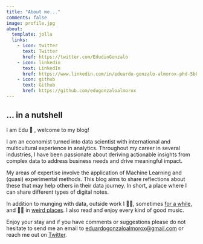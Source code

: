 ```yaml
---
title: "About me..."
comments: false
image: profile.jpg
about:
  template: jolla
  links:
    - icon: twitter
      text: Twitter
      href: https://twitter.com/EdudinGonzalo
    - icon: linkedin
      text: LinkedIn
      href: https://www.linkedin.com/in/eduardo-gonzalo-almorox-phd-5b8b4955/
    - icon: github
      text: Github
      href: https://github.com/edugonzaloalmorox
---
```


## ... in a nutshell

I am Edu 👋 , welcome to my blog!

I am an economist turned into data scientist with international and multicultural experience in analytics. Throughout my career in several industries, I have been passionate about deriving actionable insights from complex data to address business needs and drive meaningful impact.

My areas of expertise involve the application of Machine Learning and (quasi) experimental methods. This blog aims to share reflections about these that may help others in their data journey. In short, a place where I can share different types of digital notes.

In addition to munging with data, outside work I 🚴‍♂️, sometimes [for a while](https://www.northcape-tarifa.com/2022-tracking/), and 🏃‍♂️ in [weird places](http://www.saharamarathon.org/en/races/results-2015/). I also read and enjoy every kind of good music.

Enjoy your stay and if you have comments or suggestions please do not hesitate to send me an email to [eduardogonzaloalmorox\@gmail.com](https://edugonzalmo.netlify.app/page/about/eduardogonzaloalmorox@gmail.com) or reach me out on [Twitter](https://twitter.com/EdudinGonzalo).

